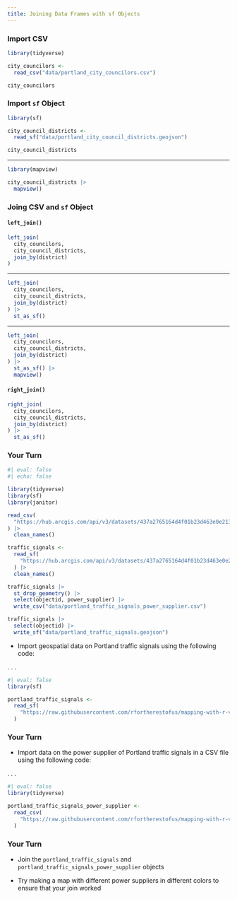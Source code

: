 ```yaml
---
title: Joining Data Frames with sf Objects
---
```


### Import CSV

```r
library(tidyverse)

city_councilors <-
  read_csv("data/portland_city_councilors.csv")
```

```r
city_councilors
```

### Import `sf` Object


```r
library(sf)

city_council_districts <-
  read_sf("data/portland_city_council_districts.geojson")

city_council_districts
```

---

```r
library(mapview)

city_council_districts |>
  mapview()
```

### Joing CSV and `sf` Object {.inverse}

#### `left_join()`

```r
left_join(
  city_councilors,
  city_council_districts,
  join_by(district)
)
```

---

```r
left_join(
  city_councilors,
  city_council_districts,
  join_by(district)
) |>
  st_as_sf()
```

---

```r
left_join(
  city_councilors,
  city_council_districts,
  join_by(district)
) |>
  st_as_sf() |>
  mapview()
```

#### `right_join()`

```r
right_join(
  city_councilors,
  city_council_districts,
  join_by(district)
) |>
  st_as_sf()
```


### Your Turn {.your-turn}

```r
#| eval: false
#| echo: false

library(tidyverse)
library(sf)
library(janitor)

read_csv(
  "https://hub.arcgis.com/api/v3/datasets/437a2765164d4f01b23d463e0e2135a1_54/downloads/data?format=csv&spatialRefId=3857&where=1%3D1"
) |>
  clean_names()

traffic_signals <-
  read_sf(
    "https://hub.arcgis.com/api/v3/datasets/437a2765164d4f01b23d463e0e2135a1_54/downloads/data?format=geojson&spatialRefId=4326&where=1%3D1"
  ) |>
  clean_names()

traffic_signals |>
  st_drop_geometry() |>
  select(objectid, power_supplier) |>
  write_csv("data/portland_traffic_signals_power_supplier.csv")

traffic_signals |>
  select(objectid) |>
  write_sf("data/portland_traffic_signals.geojson")
```

- Import geospatial data on Portland traffic signals using the following code:

. . .

```r
#| eval: false
library(sf)

portland_traffic_signals <-
  read_sf(
    "https://raw.githubusercontent.com/rfortherestofus/mapping-with-r-v2/refs/heads/main/data/portland_traffic_signals.geojson"
  )
```

### Your Turn {.your-turn}

- Import data on the power supplier of Portland traffic signals in a CSV file using the following code:

. . .

```r
#| eval: false
library(tidyverse)

portland_traffic_signals_power_supplier <-
  read_csv(
    "https://raw.githubusercontent.com/rfortherestofus/mapping-with-r-v2/refs/heads/main/data/portland_traffic_signals_power_supplier.csv"
  )
```

### Your Turn {.your-turn}

- Join the `portland_traffic_signals` and `portland_traffic_signals_power_supplier` objects

- Try making a map with different power suppliers in different colors to ensure that your join worked
